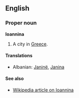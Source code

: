 ==English==
===Proper noun===
'''Ioannina'''

#A city in [[Greece]].

====Translations====
*Albanian: [[Janinë]], [[Janina]]

====See also====
*[[en:Ioannina|Wikipedia article on Ioannina]]